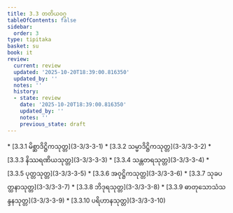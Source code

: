 ```yaml
---
title: 3.3 တတိယဝဂ္ဂ
tableOfContents: false
sidebar:
  order: 3
type: tipitaka
basket: su
book: it
review:
  current: review
  updated: '2025-10-20T18:39:00.816350'
  updated_by: ''
  notes: ''
  history:
  - state: review
    date: '2025-10-20T18:39:00.816350'
    updated_by: ''
    notes: ''
    previous_state: draft
---
```



<DynamicBreadcrumb />


<ReviewStatus review={frontmatter.review} showDetails={true} />

<HypothesisAnnotation frontmatter={frontmatter} />



<TableOfContents book="it" section="3.3">
* [3.3.1 မိစ္ဆာဒိဋ္ဌိကသုတ္တ](3-3/3-3-1)
* [3.3.2 သမ္မာဒိဋ္ဌိကသုတ္တ](3-3/3-3-2)
* [3.3.3 နိဿရဏိယသုတ္တ](3-3/3-3-3)
* [3.3.4 သန္တတရသုတ္တ](3-3/3-3-4)
* [3.3.5 ပုတ္တသုတ္တ](3-3/3-3-5)
* [3.3.6 အဝုဋ္ဌိကသုတ္တ](3-3/3-3-6)
* [3.3.7 သုခပတ္ထနာသုတ္တ](3-3/3-3-7)
* [3.3.8 ဘိဒုရသုတ္တ](3-3/3-3-8)
* [3.3.9 ဓာတုသောသံသန္ဒနသုတ္တ](3-3/3-3-9)
* [3.3.10 ပရိဟာနသုတ္တ](3-3/3-3-10)
</TableOfContents>